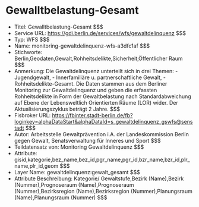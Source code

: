 # Gewalltbelastung-Gesamt
- Titel: Gewalltbelastung-Gesamt $$$
- Service URL: https://gdi.berlin.de/services/wfs/gewaltdelinquenz $$$
- Typ: WFS $$$
- Name: monitoring-gewaltdelinquenz-wfs-a3dfc1af $$$
- Stichworte: Berlin,Geodaten,Gewalt,Rohheitsdelikte,Sicherheit,Öffentlicher Raum $$$
- Anmerkung: Die Gewaltdelinquenz unterteilt sich in drei Themen: - Jugendgewalt, - Innerfamiliäre u. partnerschaftliche Gewalt, - Rohheitsdelikte-Gesamt. Die Daten stammen aus dem Berliner Monitoring zur Gewaltdelinquenz und geben die erfassten Rohheitsdelikte in Form der Gewaltbelastung nach Standardabweichung auf Ebene der Lebensweltlich Orientierten Räume (LOR) wider. Der Aktualisierungszyklus beträgt 2 Jahre. $$$
- Fisbroker URL: https://fbinter.stadt-berlin.de/fb?loginkey=alphaDataStart&alphaDataId=s_gewaltdelinquenz_gswfs@senstadt $$$
- Autor: Arbeitsstelle Gewaltprävention i.A. der Landeskommission Berlin gegen Gewalt, Senatsverwaltung für Inneres und Sport $$$
- Teildatensatz von: Monitoring Gewaltdelinquenz $$$
- Attribute: gisid,kategorie,bez_name,bez_id,pgr_name,pgr_id,bzr_name,bzr_id,plr_name,plr_id,geom $$$
- Layer Name: gewaltdelinquenz:gewalt_gesamt $$$
- Attribute Beschreibung: Kategorie/ Gewaltstufe,Bezirk (Name),Bezirk (Nummer),Prognoseraum (Name),Prognoseraum (Nummer),Bezirksregion (Name),Bezirksregion (Nummer),Planungsraum (Name),Planungsraum (Nummer) $$$
